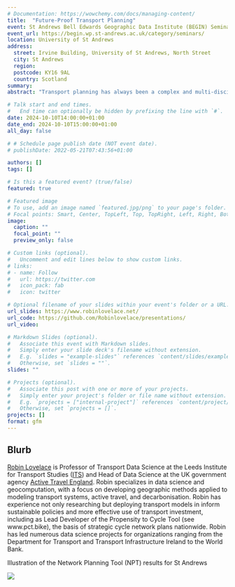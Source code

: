 ```yaml
---
# Documentation: https://wowchemy.com/docs/managing-content/
title:  "Future-Proof Transport Planning"
event: St Andrews Bell Edwards Geographic Data Institute (BEGIN) Seminar Series
event_url: https://begin.wp.st-andrews.ac.uk/category/seminars/
location: University of St Andrews
address:
  street: Irvine Building, University of St Andrews, North Street
  city: St Andrews
  region: 
  postcode: KY16 9AL
  country: Scotland
summary:
abstract: "Transport planning has always been a complex and multi-disciplinary enterprise requiring wide-ranging skills and methods. Like many fields of research exposed to the data revolution, it is also fast-moving, meaning that it's hard to know how to keep the work future-proof. This talk will explore the challenges and opportunities of future-proofing transport planning, focusing on the role of data science and open source software. It will draw my experience developing and deploying tools such as the Propensity to Cycle Tool for England and Wales (publicly available at [www.pct.bike](https://www.pct.bike/)), the Network Planning Tool for Scotland (publicly available at [www.npt.scot](https://www.npt.scot/)) and the Biclar tool for Portugal (publicly available at [biclar.tmlmobilidade.pt](https://biclar.tmlmobilidade.pt/). I will also outline some tools and techniques we have developed at the University of Leeds for working with origin-destination data"

# Talk start and end times.
#   End time can optionally be hidden by prefixing the line with `#`.
date: 2024-10-10T14:00:00+01:00
date_end: 2024-10-10T15:00:00+01:00
all_day: false

# # Schedule page publish date (NOT event date).
# publishDate: 2022-05-21T07:43:56+01:00

authors: []
tags: []

# Is this a featured event? (true/false)
featured: true

# Featured image
# To use, add an image named `featured.jpg/png` to your page's folder. 
# Focal points: Smart, Center, TopLeft, Top, TopRight, Left, Right, BottomLeft, Bottom, BottomRight.
image:
  caption: ""
  focal_point: ""
  preview_only: false

# Custom links (optional).
#   Uncomment and edit lines below to show custom links.
# links:
# - name: Follow
#   url: https://twitter.com
#   icon_pack: fab
#   icon: twitter

# Optional filename of your slides within your event's folder or a URL.
url_slides: https://www.robinlovelace.net/
url_code: https://github.com/Robinlovelace/presentations/
url_video:

# Markdown Slides (optional).
#   Associate this event with Markdown slides.
#   Simply enter your slide deck's filename without extension.
#   E.g. `slides = "example-slides"` references `content/slides/example-slides.md`.
#   Otherwise, set `slides = ""`.
slides: ""

# Projects (optional).
#   Associate this post with one or more of your projects.
#   Simply enter your project's folder or file name without extension.
#   E.g. `projects = ["internal-project"]` references `content/project/deep-learning/index.md`.
#   Otherwise, set `projects = []`.
projects: []
format: gfm
---
```


## Blurb

[Robin Lovelace](https://www.robinlovelace.net) is Professor of Transport Data Science at the Leeds Institute for Transport Studies ([ITS](https://environment.leeds.ac.uk/transport/staff/953/dr-robin-lovelace)) and Head of Data Science at the UK government agency [Active Travel England](https://activetravelengland.gov.uk/).
Robin specializes in data science and geocomputation, with a focus on developing geographic methods applied to modeling transport systems, active travel, and decarbonisation.
Robin has experience not only researching but deploying transport models in inform sustainable policies and more effective use of transport investment, including as Lead Developer of the Propensity to Cycle Tool (see www.pct.bike), the basis of strategic cycle network plans nationwide.
Robin has led numerous data science projects for organizations ranging from the Department for Transport and Transport Infrastructure Ireland to the World Bank.

Illustration of the Network Planning Tool (NPT) results for St Andrews

![](images/paste-2.png)